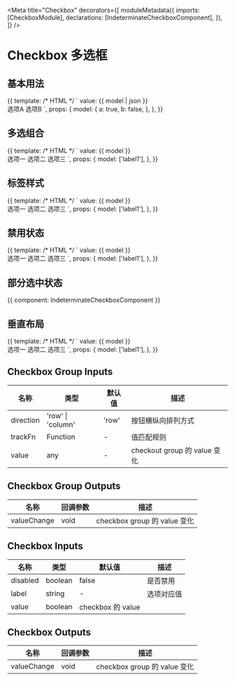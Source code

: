 


<Meta
  title="Checkbox"
  decorators={[
    moduleMetadata({
      imports: [CheckboxModule],
      declarations: [IndeterminateCheckboxComponent],
    }),
  ]}
/>

# Checkbox 多选框

## 基本用法

<Canvas>
  <Story name="Basic" height="60px">
    {{
      template: /* HTML */ `
        value: {{ model | json }}
        <br />
        <aui-checkbox [(ngModel)]="model.a">选项A</aui-checkbox>
        <aui-checkbox [(ngModel)]="model.b">选项B</aui-checkbox>
      `,
      props: {
        model: {
          a: true,
          b: false,
        },
      },
    }}
  </Story>
</Canvas>

## 多选组合

<Canvas>
  <Story name="Group" height="60px">
    {{
      template: /* HTML */ `
        value: {{ model }}
        <br />
        <aui-checkbox-group [(ngModel)]="model">
          <aui-checkbox label="label1">选项一</aui-checkbox>
          <aui-checkbox label="label2">选项二</aui-checkbox>
          <aui-checkbox label="label3">选项三</aui-checkbox>
        </aui-checkbox-group>
      `,
      props: {
        model: ['label1'],
      },
    }}
  </Story>
</Canvas>

## 标签样式

<Canvas>
  <Story name="Tag" height="60px">
    {{
      template: /* HTML */ `
        value: {{ model }}
        <br />
        <aui-checkbox-group [(ngModel)]="model">
          <aui-checkbox label="label1" type="tag">选项一</aui-checkbox>
          <aui-checkbox label="label2" type="tag">选项二</aui-checkbox>
          <aui-checkbox label="label3" type="tag">选项三</aui-checkbox>
        </aui-checkbox-group>
      `,
      props: {
        model: ['label1'],
      },
    }}
  </Story>
</Canvas>

## 禁用状态

<Canvas>
  <Story name="Disabled" height="60px">
    {{
      template: /* HTML */ `
        value: {{ model }}
        <br />
        <aui-checkbox-group [(ngModel)]="model">
          <aui-checkbox label="label1" [disabled]="true">选项一</aui-checkbox>
          <aui-checkbox label="label2">选项二</aui-checkbox>
          <aui-checkbox label="label3" [disabled]="true">选项三</aui-checkbox>
        </aui-checkbox-group>
      `,
      props: {
        model: ['label1'],
      },
    }}
  </Story>
</Canvas>

## 部分选中状态

<Canvas>
  <Story name="Indeterminate" height="60px">
    {{ component: IndeterminateCheckboxComponent }}
  </Story>
</Canvas>

## 垂直布局

<Canvas>
  <Story name="Vertical" height="120px">
    {{
      template: /* HTML */ `
        value: {{ model }}
        <br />
        <aui-checkbox-group [(ngModel)]="model" direction="column">
          <aui-checkbox label="label1">选项一</aui-checkbox>
          <aui-checkbox label="label2">选项二</aui-checkbox>
          <aui-checkbox label="label3">选项三</aui-checkbox>
        </aui-checkbox-group>
      `,
      props: {
        model: ['label1'],
      },
    }}
  </Story>
</Canvas>

## Checkbox Group Inputs

| 名称      | 类型              | 默认值 | 描述                         |
| --------- | ----------------- | ------ | ---------------------------- |
| direction | 'row' \| 'column' | 'row'  | 按钮横纵向排列方式           |
| trackFn   | Function          | -      | 值匹配规则                   |
| value     | any               | -      | checkout group 的 value 变化 |

## Checkbox Group Outputs

| 名称        | 回调参数 | 描述                         |
| ----------- | -------- | ---------------------------- |
| valueChange | void     | checkbox group 的 value 变化 |

## Checkbox Inputs

| 名称     | 类型    | 默认值            | 描述       |
| -------- | ------- | ----------------- | ---------- |
| disabled | boolean | false             | 是否禁用   |
| label    | string  | -                 | 选项对应值 |
| value    | boolean | checkbox 的 value |

## Checkbox Outputs

| 名称        | 回调参数 | 描述                         |
| ----------- | -------- | ---------------------------- |
| valueChange | void     | checkbox group 的 value 变化 |
